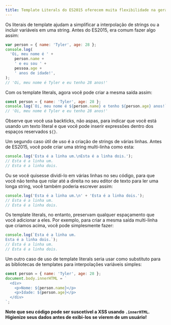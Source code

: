 ```yaml
---
title: Template Literals do ES2015 oferecem muita flexibilidade na geração de strings, você pode dar um exemplo?
---
```


Os literais de template ajudam a simplificar a interpolação de strings ou a incluir variáveis em uma string. Antes do ES2015, era comum fazer algo assim:

```js
var person = { name: 'Tyler', age: 28 };
console.log(
  'Oi, meu nome é ' +
    person.name +
    ' e eu sou ' +
    pessoa.age +
    ' anos de idade!',
);
// 'Oi, meu nome é Tyler e eu tenho 28 anos!'
```

Com os template literals, agora você pode criar a mesma saída assim:

```js
const person = { name: 'Tyler', age: 28 };
console.log(`Oi, meu nome é ${person.name} e tenho ${person.age} anos!`);
// 'Oi, meu nome é Tyler e eu tenho 28 anos!'
```

Observe que você usa backticks, não aspas, para indicar que você está usando um texto literal e que você pode inserir expressões dentro dos espaços reservados `${}`.

Um segundo caso útil de uso é a criação de strings de várias linhas. Antes de ES2015, você pode criar uma string multi-linha como esta:

```js
console.log('Esta é a linha um.\nEsta é a linha dois.');
// Esta é a linha um.
// Esta é a linha dois.
```

Ou se você quisesse dividi-lo em várias linhas no seu código, para que você não tenha que rolar até a direita no seu editor de texto para ler uma longa string, você também poderia escrever assim:

```js
console.log('Esta é a linha um.\n' + 'Esta é a linha dois.');
// Esta é a linha um.
// Esta é a linha dois.
```

Os template literals, no entanto, preservam qualquer espaçamento que você adicionar a eles. Por exemplo, para criar a mesma saída multi-linha que criamos acima, você pode simplesmente fazer:

```js
console.log(`Esta é a linha um.
Esta é a linha dois.`);
// Esta é a linha um.
// Esta é a linha dois.
```

Um outro caso de uso de template literals seria usar como substituto para as bibliotecas de templates para interpolações variáveis simples:

```js
const person = { name: 'Tyler', age: 28 };
document.body.innerHTML = `
  <div>
    <p>Nome: ${person.name}</p>
    <p>Idade: ${person.age}</p>
  </div>
`;
```

**Note que seu código pode ser suscetível a XSS usando `.innerHTML`. Higienize seus dados antes de exibi-los se vierem de um usuário!**
